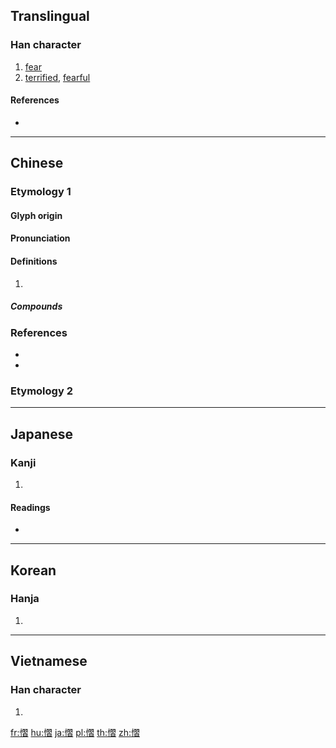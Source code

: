 {{character info/new}}
==Translingual==

===Han character===
{{Han char|rn=61|rad=心|as=11|sn=14|four=97062|canj=PSMA|ids=⿰忄習}}

# [[fear]]
# [[terrified]], [[fearful]]

====References====
* {{Han ref|kx=0400.110|dkj=11143|dj=0740.060|hdz=42348.090|uh=6174|ud=24948|bh=E1CD|bd=57805}}

----

==Chinese==

===Etymology 1===
{{zh-forms}}

====Glyph origin====
{{Han etym}}

====Pronunciation====
{{zh-pron
|m=zhé
|c=zip3
|mc=y
|oc=y
|cat=
}}

====Definitions====
{{zh-hanzi}}

# {{rfdef|zh}}

=====Compounds=====
{{zh-der|慴伏|慴息|振慴|懾慴}}

===References===
* {{R:twedu|B01173}}
* {{R:yue:mfccd}}

===Etymology 2===
{{zh-see|懾|v}}

{{attention|zh|please check the entirety of this entry}}

----

==Japanese==

===Kanji===
{{ja-kanji|grade=|rs=心11}}

# {{defn|lang=ja|sort=心11}}

====Readings====
* {{ja-readings|on=[[しょう]] (shō), [[しゅう]] (shū)|kun=[[おそれる]] (osoreru)}}

----

==Korean==

===Hanja===
{{ko-hanja|hangeul=[[습]], [[접]]|eumhun=|rv=seup, jeop|mr=sŭp, chŏp|y=sup, cep}}

# {{defn|lang=ko|sort=心11}}

----

==Vietnamese==

===Han character===
{{vi-readings|rs=心11|hanviet=[[tiệp]], [[điệp]]}}

# {{defn|lang=vi|sort=心11}}

[[fr:慴]]
[[hu:慴]]
[[ja:慴]]
[[pl:慴]]
[[th:慴]]
[[zh:慴]]